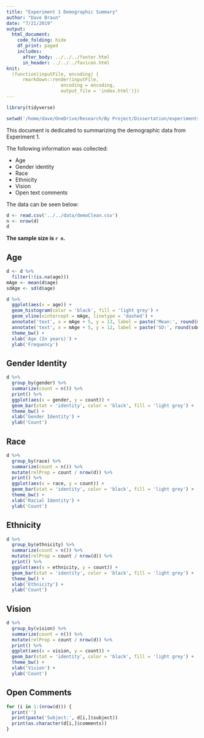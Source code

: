 ```yaml
---
title: "Experiment 1 Demographic Summary"
author: "Dave Braun"
date: "7/21/2019"
output: 
  html_document:
    code_folding: hide
    df_print: paged
    includes:
      after_body: ../../../footer.html
      in_header: ../../../favicon.html
knit:
  (function(inputFile, encoding) {
      rmarkdown::render(inputFile,
                    encoding = encoding,
                    output_file = 'index.html')})
---
```

```r
library(tidyverse)
```
```r
setwd('/home/dave/OneDrive/Research/By Project/Dissertation/experiments/analysis/exp1/scripts/demo/')
```



This document is dedicated to summarizing the demographic data from Experiment 1.  

The following information was collected:  

* Age  
* Gender identity  
* Race  
* Ethnicity  
* Vision  
* Open text comments

The data can be seen below:

```r
d <- read.csv('../../data/demoClean.csv')
n <- nrow(d)
d
```
**The sample size is `r n`.**

## Age

```r
d <- d %>% 
  filter(!(is.na(age)))
mAge <- mean(d$age)
sdAge <- sd(d$age)

d %>% 
  ggplot(aes(x = age)) +
  geom_histogram(color = 'black', fill = 'light grey') +
  geom_vline(xintercept = mAge, linetype = 'dashed') +
  annotate('text', x = mAge + 5, y = 13, label = paste('Mean:', round(mAge, 2))) +
  annotate('text', x = mAge + 5, y = 12, label = paste('SD:', round(sdAge, 2))) +
  theme_bw() + 
  xlab('Age (In years)') +
  ylab('Frequency')

```



## Gender Identity

```r
d %>% 
  group_by(gender) %>% 
  summarize(count = n()) %>% 
  print() %>% 
  ggplot(aes(x = gender, y = count)) +
  geom_bar(stat = 'identity', color = 'black', fill = 'light grey') +
  theme_bw() +
  xlab('Gender Identity') + 
  ylab('Count')
```

## Race

```r
d %>% 
  group_by(race) %>% 
  summarize(count = n()) %>% 
  mutate(relProp = count / nrow(d)) %>% 
  print() %>% 
  ggplot(aes(x = race, y = count)) +
  geom_bar(stat = 'identity', color = 'black', fill = 'light grey') +
  theme_bw() +
  xlab('Racial Identity') + 
  ylab('Count')
```


## Ethnicity

```r
d %>% 
  group_by(ethnicity) %>% 
  summarize(count = n()) %>% 
  mutate(relProp = count / nrow(d)) %>% 
  print() %>% 
  ggplot(aes(x = ethnicity, y = count)) +
  geom_bar(stat = 'identity', color = 'black', fill = 'light grey') +
  theme_bw() +
  xlab('Ethnicity') + 
  ylab('Count')
```


## Vision

```r
d %>% 
  group_by(vision) %>% 
  summarize(count = n()) %>% 
  mutate(relProp = count / nrow(d)) %>% 
  print() %>% 
  ggplot(aes(x = vision, y = count)) +
  geom_bar(stat = 'identity', color = 'black', fill = 'light grey') +
  theme_bw() +
  xlab('Vision') + 
  ylab('Count')
```



## Open Comments

```r
for (i in 1:(nrow(d))) {
  print('')
  print(paste('Subject:', d[i,]$subject))
  print(as.character(d[i,]$comments))
}
```

















